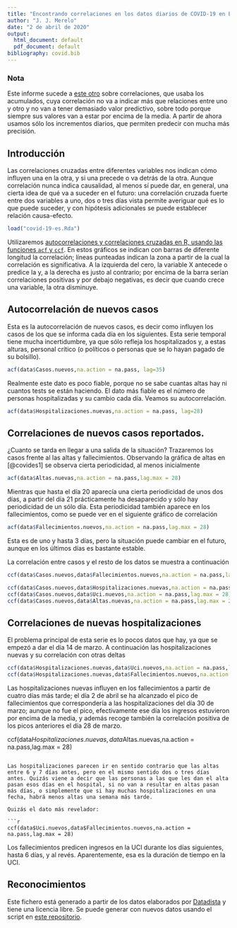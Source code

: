 ```yaml
---
title: "Encontrando correlaciones en los datos diarios de COVID-19 en España"
author: "J. J. Merelo"
date: "2 de abril de 2020"
output:
  html_document: default
  pdf_document: default
bibliography: covid.bib
---
```


### Nota

Este informe sucede a [este otro](https://rpubs.com/jjmerelo/correlaciones-es-covid19) sobre correlaciones, que usaba los acumulados, cuya correlación no va a indicar más que relaciones entre uno y otro y no van a tener demasiado valor predictivo, sobre todo porque siempre sus valores van a estar por encima de la media. A partir de ahora usamos sólo los incrementos diarios, que permiten predecir con mucha más precisión.

## Introducción

Las correlaciones cruzadas entre diferentes variables nos indican cómo influyen una en la otra, y si una precede o va detrás de la otra. Aunque correlación nunca indica causalidad, al menos sí puede dar, en general, una cierta idea de qué va a suceder en el futuro: una correlación cruzada fuerte entre dos variables a uno, dos o tres días vista permite averiguar qué es lo que puede suceder, y con hipótesis adicionales se puede establecer relación causa-efecto.

```r
load("covid-19-es.Rda")
```

Utilizaremos [autocorrelaciones y correlaciones cruzadas en R, usando las funciones `acf` y `ccf`](https://online.stat.psu.edu/stat510/lesson/8/8.2). En estos gráficos se indican con barras de diferente longitud la correlación; líneas punteadas indican la zona a partir de la cual la correlación es significativa. A la izquierda del cero, la variable X antecede o predice la y, a la derecha es justo al contrario; por encima de la barra serían correlaciones positivas y por debajo negativas, es decir que cuando crece una variable, la otra disminuye.

## Autocorrelación de nuevos casos

Esta es la autocorrelación de nuevos casos, es decir como influyen los casos de los que se informa cada día en los siguientes. Esta serie temporal tiene mucha incertidumbre, ya que sólo refleja los hospitalizados y, a estas alturas, personal crítico (o políticos o personas que se lo hayan pagado de su bolsillo).

```r
acf(data$Casos.nuevos,na.action = na.pass, lag=35)
```

Realmente este dato es poco fiable, porque no se sabe cuantas altas hay ni cuantos tests se están haciendo. El dato más fiable es el número de personas hospitalizadas y su cambio cada día. Veamos su autocorrelación.

```r
acf(data$Hospitalizaciones.nuevas,na.action = na.pass, lag=28)
```

## Correlaciones de nuevos casos reportados.

¿Cuanto se tarda en llegar a una salida de la situación? Trazaremos los casos frente al las altas y fallecimientos. Observando la gráfica de altas en [@covides1] se observa cierta periodicidad, al menos inicialmente 

```r
acf(data$Altas.nuevas,na.action = na.pass,lag.max = 28)
```

Mientras que hasta el día 20 aparecía una cierta periodicidad de unos dos días, a partir del día 21 prácticamente ha desaparecido y sólo hay periodicidad de un sólo día. Esta periodicidad también aparece en los fallecimientos, como se puede ver en el siguiente gráfico de correlación

```r
acf(data$Fallecimientos.nuevos,na.action = na.pass,lag.max = 28)
```

Esta es de uno y hasta 3 días, pero la situación puede cambiar en el futuro, aunque en los últimos días es bastante estable.

La correlación entre casos y el resto de los datos se muestra a continuación

```r
ccf(data$Casos.nuevos,data$Fallecimientos.nuevos,na.action = na.pass,lag.max = 28)

ccf(data$Casos.nuevos,data$Hospitalizaciones.nuevas,na.action = na.pass,lag.max = 28)
ccf(data$Casos.nuevos,data$Uci.nuevos,na.action = na.pass,lag.max = 28)
ccf(data$Casos.nuevos,data$Altas.nuevas,na.action = na.pass,lag.max = 28)
```

## Correlaciones de nuevas hospitalizaciones

El problema principal de esta serie es lo pocos datos que hay, ya que se empezó a dar el día 14 de marzo. A continuación las hospitalizaciones nuevas y su correlación con otras deltas

```r
ccf(data$Hospitalizaciones.nuevas,data$Uci.nuevos,na.action = na.pass,lag.max = 28)
ccf(data$Hospitalizaciones.nuevas,data$Fallecimientos.nuevos,na.action = na.pass,lag.max = 28)
```

Las hospitalizaciones nuevas influyen en los fallecimientos a partir de cuatro días más tarde; el día 2 de abril se ha alcanzado el pico de fallecimientos que correspondería a las hospitalizaciones del día 30 de marzo; aunque no fue el pico, efectivamente ese día los ingresos estuvieron por encima de la media, y además recoge también la correlación positiva de los picos anteriores el día 28 de marzo. 

ccf(data$Hospitalizaciones.nuevas,data$Altas.nuevas,na.action = na.pass,lag.max = 28)
```

Las hospitalizaciones parecen ir en sentido contrario que las altas entre 6 y 7 días antes, pero en el mismo sentido dos o tres días antes. Quizás viene a decir que las personas a las que les dan el alta pasan esos días en el hospital, si no van a resultar en altas pasan más días, o simplemente que si hay muchas hospitalizaciones en una fecha, habrá menos altas una semana más tarde.

Quizás el dato más revelador:

```r
ccf(data$Uci.nuevos,data$Fallecimientos.nuevos,na.action = na.pass,lag.max = 28)
```

Los fallecimientos predicen ingresos en la UCI durante los días siguientes, hasta 6 días, y al revés. Aparentemente, esa es la duración de tiempo en la UCI.

## Reconocimientos

Este fichero está generado a partir de los datos elaborados por [Datadista](https://github.com/datadista/datasets) y tiene una licencia libre. Se puede generar con nuevos datos usando el script en [este repositorio](https://github.com/JJ/covid-reports).
